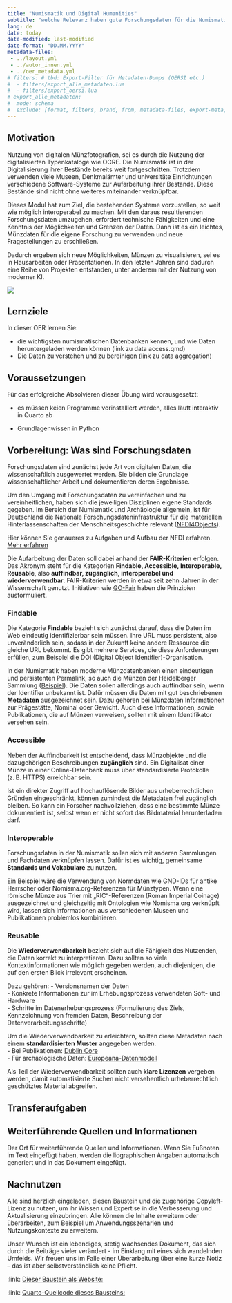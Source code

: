 ```yaml
---
title: "Numismatik und Digital Humanities"
subtitle: "welche Relevanz haben gute Forschungsdaten für die Numismatik?"
lang: de
date: today
date-modified: last-modified
date-format: "DD.MM.YYYY"
metadata-files: 
 - ../layout.yml
 - ../autor_innen.yml
 - ../oer_metadata.yml
# filters: # tbd: Export-Filter für Metadaten-Dumps (OERSI etc.)
#  - filters/export_alle_metadaten.lua
#  - filters/export_oersi.lua
# export_alle_metadaten:
#  mode: schema
#  exclude: [format, filters, brand, from, metadata-files, export-meta, export-meta-dir]
---
```


## Motivation

Nutzung von digitalen Münzfotografien, sei es durch die Nutzung der digitalisierten Typenkataloge wie OCRE. Die Numismatik ist in der Digitalisierung ihrer Bestände bereits weit fortgeschritten. Trotzdem verwenden viele Museen, Denkmalämter und universitäte Einrichtungen verschiedene Software-Systeme zur Aufarbeitung ihrer Bestände. Diese Bestände sind nicht ohne weiteres miteinander verknüpfbar.

Dieses Modul hat zum Ziel, die bestehenden Systeme vorzustellen, so weit wie möglich interoperabel zu machen. Mit den daraus resultierenden Forschungsdaten umzugehen, erfordert technische Fähigkeiten und eine Kenntnis der Möglichkeiten und Grenzen der Daten. Dann ist es ein leichtes, Münzdaten für die eigene Forschung zu verwenden und neue Fragestellungen zu erschließen. 

Dadurch ergeben sich neue Möglichkeiten, Münzen zu visualisieren, sei es in Hausarbeiten oder Präsentationen. In den letzten Jahren sind dadurch eine Reihe von Projekten entstanden, unter anderem mit der Nutzung von moderner KI.

![](../assets/img/ai_visualization.png)


## Lernziele

In dieser OER lernen Sie:

- die wichtigsten numismatischen Datenbanken kennen, und wie Daten heruntergeladen werden können (link zu data access.qmd)
- Die Daten zu verstehen und zu bereinigen (link zu data aggregation)


## Voraussetzungen

Für das erfolgreiche Absolvieren dieser Übung wird vorausgesetzt:

- es müssen keien Programme vorinstalliert werden, alles läuft interaktiv in Quarto ab

- Grundlagenwissen in Python



## Vorbereitung: Was sind Forschungsdaten

Forschungsdaten sind zunächst jede Art von digitalen Daten, die wissenschaftlich ausgewertet werden. Sie bilden die Grundlage wissenschaftlicher Arbeit und dokumentieren deren Ergebnisse.

Um den Umgang mit Forschungsdaten zu vereinfachen und zu vereinheitlichen, haben sich die jeweiligen Disziplinen eigene Standards gegeben. Im Bereich der Numismatik und Archäologie allgemein, ist für Deutschland die Nationale Forschungsdateninfrastruktur für die materiellen Hinterlassenschaften der Menschheitsgeschichte relevant ([NFDI4Objects](https://www.nfdi4objects.net)).

::: {.callout-note}
Hier können Sie genaueres zu Aufgaben und Aufbau der NFDI erfahren. [Mehr erfahren](nfdi.html){.btn .btn-primary}
:::

Die Aufarbeitung der Daten soll dabei anhand der **FAIR-Kriterien** erfolgen. Das Akronym steht für die Kategorien **Findable, Accessible, Interoperable, Reusable**, also **auffindbar, zugänglich, interoperabel und wiederverwendbar**. FAIR-Kriterien werden in etwa seit zehn Jahren in der Wissenschaft genutzt. Initiativen wie [GO-Fair](https://www.go-fair.org/fair-principles) haben die Prinzipien ausformuliert.

### Findable
Die Kategorie **Findable** bezieht sich zunächst darauf, dass die Daten im Web eindeutig identifizierbar sein müssen. Ihre URL muss persistent, also unveränderlich sein, sodass in der Zukunft keine andere Ressource die gleiche URL bekommt. Es gibt mehrere Services, die diese Anforderungen erfüllen, zum Beispiel die DOI (Digital Object Identifier)-Organisation.  

In der Numismatik haben moderne Münzdatenbanken einen eindeutigen und persistenten Permalink, so auch die Münzen der Heidelberger Sammlung ([Beispiel](https://pecunia.zaw.uni-heidelberg.de/ikmk/object?id=ID1383)). Die Daten sollen allerdings auch auffindbar sein, wenn der Identifier unbekannt ist. Dafür müssen die Daten mit gut beschriebenen **Metadaten** ausgezeichnet sein. Dazu gehören bei Münzdaten Informationen zur Prägestätte, Nominal oder Gewicht. Auch diese Informationen, sowie Publikationen, die auf Münzen verweisen, sollten mit einem Identifikator versehen sein.

### Accessible
Neben der Auffindbarkeit ist entscheidend, dass Münzobjekte und die dazugehörigen Beschreibungen **zugänglich** sind. Ein Digitalisat einer Münze in einer Online-Datenbank muss über standardisierte Protokolle (z. B. HTTPS) erreichbar sein.  

Ist ein direkter Zugriff auf hochauflösende Bilder aus urheberrechtlichen Gründen eingeschränkt, können zumindest die Metadaten frei zugänglich bleiben. So kann ein Forscher nachvollziehen, dass eine bestimmte Münze dokumentiert ist, selbst wenn er nicht sofort das Bildmaterial herunterladen darf.

### Interoperable
Forschungsdaten in der Numismatik sollen sich mit anderen Sammlungen und Fachdaten verknüpfen lassen. Dafür ist es wichtig, gemeinsame **Standards und Vokabulare** zu nutzen.  

Ein Beispiel wäre die Verwendung von Normdaten wie GND-IDs für antike Herrscher oder Nomisma.org-Referenzen für Münztypen. Wenn eine römische Münze aus Trier mit „RIC“-Referenzen (Roman Imperial Coinage) ausgezeichnet und gleichzeitig mit Ontologien wie Nomisma.org verknüpft wird, lassen sich Informationen aus verschiedenen Museen und Publikationen problemlos kombinieren.

### Reusable
Die **Wiederverwendbarkeit** bezieht sich auf die Fähigkeit des Nutzenden, die Daten korrekt zu interpretieren. Dazu sollten so viele Kontextinformationen wie möglich gegeben werden, auch diejenigen, die auf den ersten Blick irrelevant erscheinen.  

Dazu gehören:
- Versionsnamen der Daten  
- Konkrete Informationen zur im Erhebungsprozess verwendeten Soft- und Hardware  
- Schritte im Datenerhebungsprozess (Formulierung des Ziels, Kennzeichnung von fremden Daten, Beschreibung der Datenverarbeitungsschritte)

Um die Wiederverwendbarkeit zu erleichtern, sollten diese Metadaten nach einem **standardisierten Muster** angegeben werden.  
- Bei Publikationen: [Dublin Core](https://www.dublincore.org/specifications/dublin-core/dcmi-terms)  
- Für archäologische Daten: [Europeana-Datenmodell](https://pro.europeana.eu/page/edm-documentation)

Als Teil der Wiederverwendbarkeit sollten auch **klare Lizenzen** vergeben werden, damit automatisierte Suchen nicht versehentlich urheberrechtlich geschütztes Material abgreifen.

## Transferaufgaben

<div id="quiz1"></div>

<!-- Load JS for this page only -->
<script src="../assets/js/quiz.js"></script>

<script>
// Define quiz data for this page
window["quiz1_data"] = [
  {
    question: "Wofür steht die Abkürzung 'FAIR' im Zusammenhang mit Forschungsdaten?",
    choices: [
      { text: "Format, Analyze, Integrate, Recap", feedback: "❌ Falsch!" },
      { text: "Findable, Accessible, Interoperable, Reusable", feedback: "✅ Richtig!" },
      { text: "Forschungsdaten, Ansätze, Informationen, Referenzen", feedback: "❌ Falsch!" },
      { text: "Fachliche Auswertung von Informationen in Rechenzentren", feedback: "❌ Falsch!" }
    ]
  },
  {
    question: "Eine Forschungsarbeit erhält einen DOI (Digital Object Identifier). Welches FAIR-Kriterium ist erfüllt?",
    choices: [
      { text: "Findable", feedback: "✅ Richtig! DOI sorgt dafür, dass die Arbeit auffindbar ist." },
      { text: "Accessible", feedback: "❌ Falsch! DOI betrifft das Auffinden, nicht den Zugang." },
      { text: "Interoperable", feedback: "❌ Falsch! DOI regelt keine Standardisierung der Daten." },
      { text: "Reusable", feedback: "❌ Falsch! DOI allein garantiert keine Wiederverwendbarkeit." }
    ]
  },
  {
    question: "Ein Datensatz wird zusammen mit einer umfassenden Beschreibung der Variablen, Messmethoden und Forschungsbedingungen veröffentlicht. Welches FAIR-Kriterium ist erfüllt?",
    choices: [
      { text: "Findable", feedback: "❌ Falsch! Die Beschreibung hilft beim Verständnis, nicht beim Auffinden." },
      { text: "Accessible", feedback: "❌ Falsch! Zugang ist hier nicht das Hauptkriterium." },
      { text: "Interoperable", feedback: "❌ Falsch! Standardisierung ist hier nicht im Fokus." },
      { text: "Reusable", feedback: "✅ Richtig! Die umfassende Beschreibung ermöglicht Wiederverwendbarkeit." }
    ]
  },
  {
    question: "Die Ergebnisse eines Projekts können von Forschenden aus einem anderen Land über ein Webportal heruntergeladen werden, auch wenn sie nicht an der eigenen Institution arbeiten. Welches FAIR-Kriterium ist erfüllt?",
    choices: [
      { text: "Findable", feedback: "❌ Falsch! Auffindbarkeit ist nicht direkt beschrieben." },
      { text: "Accessible", feedback: "✅ Richtig! Daten sind über das Webportal zugänglich." },
      { text: "Interoperable", feedback: "❌ Falsch! Standardisierte Formate werden hier nicht erwähnt." },
      { text: "Reusable", feedback: "❌ Falsch! Zugänglichkeit allein garantiert nicht Wiederverwendbarkeit." }
    ]
  },
  {
    question: "Ein Konsortium stellt sicher, dass Daten von verschiedenen Sensoren und Laboren mit standardisierten Codes und Formaten kombiniert werden können. Welches FAIR-Kriterium ist erfüllt?",
    choices: [
      { text: "Findable", feedback: "❌ Falsch! Es geht hier nicht um Auffindbarkeit." },
      { text: "Accessible", feedback: "❌ Falsch! Zugang ist nicht das Hauptthema." },
      { text: "Interoperable", feedback: "✅ Richtig! Standardisierte Formate ermöglichen Interoperabilität." },
      { text: "Reusable", feedback: "❌ Falsch! Wiederverwendbarkeit hängt von der Beschreibung ab." }
    ]
  }
];

// Render the quiz AFTER the JS file loads
renderQuiz("quiz1", window["quiz1_data"]);
</script>
<link rel="stylesheet" href="../assets/css/quiz.css">

## Weiterführende Quellen und Informationen

Der Ort für weiterführende Quellen und Informationen. Wenn Sie Fußnoten im Text eingefügt haben, werden die     liographischen Angaben automatisch generiert und in das Dokument eingefügt.

## Nachnutzen {.appendix}

Alle sind herzlich eingeladen, diesen Baustein und die zugehörige Copyleft-Lizenz zu nutzen, um ihr Wissen und Expertise in die Verbesserung und Aktualisierung einzubringen. Alle können die Inhalte erweitern oder überarbeiten, zum Beispiel um Anwendungsszenarien und Nutzungskontexte zu erweitern.

Unser Wunsch ist ein lebendiges, stetig wachsendes Dokument, das sich durch die Beiträge vieler verändert - im Einklang mit eines sich wandelnden Umfelds. Wir freuen uns im Falle einer Überarbeitung über eine kurze Notiz – das ist aber selbstverständlich keine Pflicht.

:link: [Dieser Baustein als Website:]({{< meta site-url >}})

:link: [Quarto-Quellcode dieses Bausteins:]({{< meta repo-url >}})

